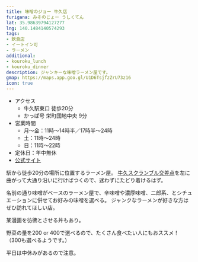 ```yaml
---
title: 味噌のジョー 牛久店
furigana: みそのじょー うしくてん
lat: 35.98639794127277
lng: 140.1484140574293
tags:
- 飲食店
- イートイン可
- ラーメン
additional:
- kouroku_lunch
- kouroku_dinner
description: ジャンキーな味噌ラーメン屋です。
gmap: https://maps.app.goo.gl/U1D6TsjfzZrU73z16
icon: true
---
```


<LinkedImage
  basename="hamyu044/miso_joh-sign"
/>

- アクセス
  - 牛久駅東口 徒歩20分
  - かっぱ号 栄町団地中央 9分
- 営業時間
  - 月～金：11時～14時半／17時半～24時
  - 土：11時～24時
  - 日：11時～22時
- 定休日：年中無休
- [公式サイト](https://misonojoe.com/)

駅から徒歩20分の場所に位置するラーメン屋。
[牛久スクランブル交差点](/spot_note/scrumble)を左に曲がって大通り沿いに行けばつくので、迷わずにたどり着けるはず。

名前の通り味噌がベースのラーメン屋で、辛味噌や濃厚味噌、二郎系、とシチュエーションに併せてお好みの味噌を選べる。
ジャンクなラーメンが好きな方はぜひ訪れてほしい店。

某漫画を彷彿とさせる丼もあり。

野菜の量を200 or 400で選べるので、たくさん食べたい人にもおススメ！（300も選べるようです。）

平日は中休みがあるので注意。

<LinkedImage
  basename="hamyu044/miso_joh-ramen"
/>
